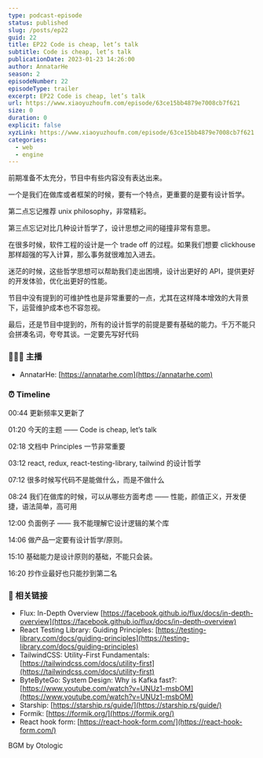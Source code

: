 ```yaml
---
type: podcast-episode
status: published
slug: /posts/ep22
guid: 22
title: EP22 Code is cheap, let’s talk
subtitle: Code is cheap, let’s talk
publicationDate: 2023-01-23 14:26:00
author: AnnatarHe
season: 2
episodeNumber: 22
episodeType: trailer
excerpt: EP22 Code is cheap, let’s talk
url: https://www.xiaoyuzhoufm.com/episode/63ce15bb4879e7008cb7f621
size: 0
duration: 0
explicit: false
xyzLink: https://www.xiaoyuzhoufm.com/episode/63ce15bb4879e7008cb7f621
categories:
  - web
  - engine
---
```


前期准备不太充分，节目中有些内容没有表达出来。

一个是我们在做库或者框架的时候，要有一个特点，更重要的是要有设计哲学。

第二点忘记推荐 unix philosophy，非常精彩。

第三点忘记对比几种设计哲学了，设计思想之间的碰撞非常有意思。

在很多时候，软件工程的设计是一个 trade off 的过程。如果我们想要 clickhouse 那样超强的写入计算，那么事务就很难加入进去。

迷茫的时候，这些哲学思想可以帮助我们走出困境，设计出更好的 API，提供更好的开发体验，优化出更好的性能。

节目中没有提到的可维护性也是非常重要的一点，尤其在这样降本增效的大背景下，运营维护成本也不容忽视。

最后，还是节目中提到的，所有的设计哲学的前提是要有基础的能力。千万不能只会拼凑名词，夸夸其谈。一定要先写好代码

### 👨‍👨‍👦 主播

- AnnatarHe: [https://annatarhe.com](https://annatarhe.com)

### ⏰ Timeline

00:44 更新频率又更新了

01:20 今天的主题 —— Code is cheap, let’s talk

02:18 文档中 Principles 一节非常重要

03:12 react, redux, react-testing-library, tailwind 的设计哲学

07:12 很多时候写代码不是能做什么，而是不做什么

08:24 我们在做库的时候，可以从哪些方面考虑 —— 性能，颜值正义，开发便捷，语法简单，高可用

12:00 负面例子 —— 我不能理解它设计逻辑的某个库

14:06 做产品一定要有设计哲学/原则。

15:10 基础能力是设计原则的基础，不能只会装。

16:20 抄作业最好也只能抄到第二名

### 🔗 相关链接

- Flux: In-Depth Overview [https://facebook.github.io/flux/docs/in-depth-overview](https://facebook.github.io/flux/docs/in-depth-overview)
- React Testing Library: Guiding Principles: [https://testing-library.com/docs/guiding-principles](https://testing-library.com/docs/guiding-principles)
- TailwindCSS: Utility-First Fundamentals: [https://tailwindcss.com/docs/utility-first](https://tailwindcss.com/docs/utility-first)
- ByteByteGo: System Design: Why is Kafka fast?: [https://www.youtube.com/watch?v=UNUz1-msbOM](https://www.youtube.com/watch?v=UNUz1-msbOM)
- Starship: [https://starship.rs/guide/](https://starship.rs/guide/)
- Formik: [https://formik.org/](https://formik.org/)
- React hook form: [https://react-hook-form.com/](https://react-hook-form.com/)

BGM by Otologic
